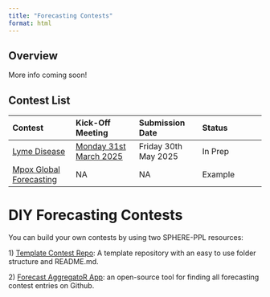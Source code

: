 ```yaml
---
title: "Forecasting Contests"
format: html
---
```


## Overview

More info coming soon!

## Contest List

| Contest | Kick-Off Meeting | Submission Date | Status |
|:-----------------|:-----------------|:-----------------|:-----------------|
| [Lyme Disease](https://github.com/SPHERE-PPL/HFC-Lyme-Disease) | [Monday 31st March 2025](https://events.teams.microsoft.com/event/0b73a64a-b444-407e-8db6-9598c2f08ae2@4395f4a7-e455-4f95-8a9f-1fbaef6384f9) | Friday 30th May 2025 | In Prep |
| [Mpox Global Forecasting](https://github.com/SPHERE-PPL/Competition-Example-Mpox) | NA | NA | Example |

# DIY Forecasting Contests

You can build your own contests by using two SPHERE-PPL resources:

1\) [Template Contest Repo](https://github.com/SPHERE-PPL/forecasting-contest-template): A template repository with an easy to use folder structure and README.md.

2\) [Forecast AggregatoR App](https://github.com/SPHERE-PPL/Forecast-AggregatoR): an open-source tool for finding all forecasting contest entries on Github.
